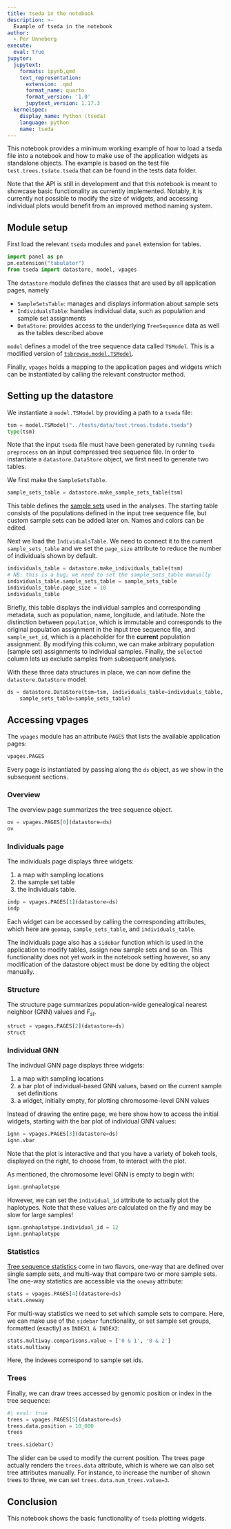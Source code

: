 ```yaml
---
title: tseda in the notebook
description: >-
  Example of tseda in the notebook
author:
  - Per Unneberg
execute:
  eval: true
jupyter:
  jupytext:
    formats: ipynb,qmd
    text_representation:
      extension: .qmd
      format_name: quarto
      format_version: '1.0'
      jupytext_version: 1.17.3
  kernelspec:
    display_name: Python (tseda)
    language: python
    name: tseda
---
```


This notebook provides a minimum working example of how to load a
tseda file into a notebook and how to make use of the application
widgets as standalone objects. The example is based on the test file
`test.trees.tsdate.tseda` that can be found in the tests data folder.

Note that the API is still in development and that this notebook is
meant to showcase basic functionality as currently implemented.
Notably, it is currently not possible to modify the size of widgets,
and accessing individual plots would benefit from an improved method
naming system.

## Module setup

First load the relevant `tseda` modules and `panel` extension for
tables.

```python
import panel as pn
pn.extension("tabulator")
from tseda import datastore, model, vpages
```

The `datastore` module defines the classes that are used by all
application pages, namely

- `SampleSetsTable`: manages and displays information about sample sets
- `IndividualsTable`: handles individual data, such as population and
  sample set assignments
- `DataStore`: provides access to the underlying `TreeSequence` data
  as well as the tables described above

`model` defines a model of the tree sequence data called `TSModel`.
This is a modified version of
[`tsbrowse.model.TSModel`](https://github.com/tskit-dev/tsbrowse/blob/main/tsbrowse/model.py).

Finally, `vpages` holds a mapping to the application pages and widgets
which can be instantiated by calling the relevant constructor method.

## Setting up the datastore

We instantiate a `model.TSModel` by providing a path to a `tseda` file:

```python
tsm = model.TSModel("../tests/data/test.trees.tsdate.tseda")
type(tsm)
```

Note that the input `tseda` file must have been generated by running
`tseda preprocess` on an input compressed tree sequence file. In order
to instantiate a `datastore.DataStore` object, we first need to
generate two tables.

We first make the `SampleSetsTable`.

```python
sample_sets_table = datastore.make_sample_sets_table(tsm)
```

This table defines the [sample
sets](https://tskit.dev/tskit/docs/stable/stats.html#sample-sets-and-indexes)
used in the analyses. The starting table consists of the populations
defined in the input tree sequence file, but custom sample sets can be
added later on. Names and colors can be edited.

Next we load the `IndividualsTable`. We need to connect it to the
current `sample_sets_table` and we set the `page_size` attribute to
reduce the number of individuals shown by default.

```python
individuals_table = datastore.make_individuals_table(tsm)
# NB: this is a bug; we need to set the sample_sets_table manually
individuals_table.sample_sets_table = sample_sets_table
individuals_table.page_size = 10
individuals_table
```

Briefly, this table displays the individual samples and corresponding
metadata, such as population, name, longitude, and latitude. Note the
distinction between `population`, which is immutable and corresponds
to the original population assignment in the input tree sequence file,
and `sample_set_id`, which is a placeholder for the **current**
population assignment. By modifying this column, we can make arbitrary
population (sample set) assignments to individual samples. Finally,
the `selected` column lets us exclude samples from subsequent
analyses.

With these three data structures in place, we can now define the
`datastore.DataStore` model:

```python
ds = datastore.DataStore(tsm=tsm, individuals_table=individuals_table,
    sample_sets_table=sample_sets_table)
```

## Accessing vpages

The `vpages` module has an attribute `PAGES` that lists the available
application pages:

```python
vpages.PAGES
```

Every page is instantiated by passing along the `ds` object, as we
show in the subsequent sections.

### Overview

The overview page summarizes the tree sequence object.

```python
ov = vpages.PAGES[0](datastore=ds)
ov
```

### Individuals page

The individuals page displays three widgets:

1. a map with sampling locations
2. the sample set table
3. the individuals table.

```python
indp = vpages.PAGES[1](datastore=ds)
indp
```

Each widget can be accessed by calling the corresponding attributes,
which here are `geomap`, `sample_sets_table`, and `individuals_table`.

The individuals page also has a `sidebar` function which is used in
the application to modify tables, assign new sample sets and so on.
This functionality does not yet work in the notebook setting however,
so any modification of the datastore object must be done by editing
the object manually.

### Structure

The structure page summarizes population-wide genealogical nearest
neighbor (GNN) values and $F_{st}$.

```python
struct = vpages.PAGES[2](datastore=ds)
struct
```

### Individual GNN

The indivdual GNN page displays three widgets:

1. a map with sampling locations
2. a bar plot of individual-based GNN values, based on the current
   sample set definitions
3. a widget, initially empty, for plotting chromosome-level GNN values

Instead of drawing the entire page, we here show how to access the
initial widgets, starting with the bar plot of individual GNN values:

```python
ignn = vpages.PAGES[3](datastore=ds)
ignn.vbar
```

Note that the plot is interactive and that you have a variety of bokeh
tools, displayed on the right, to choose from, to interact with the
plot.

As mentioned, the chromosome level GNN is empty to begin with:

```python
ignn.gnnhaplotype
```

However, we can set the `individual_id` attribute to actually plot the
haplotypes. Note that these values are calculated on the fly and may
be slow for large samples!

```python
ignn.gnnhaplotype.individual_id = 12
ignn.gnnhaplotype
```

### Statistics

[Tree sequence
statistics](https://tskit.dev/tskit/docs/stable/stats.html) come in
two flavors, one-way that are defined over single sample sets, and
multi-way that compare two or more sample sets. The one-way statistics
are accessible via the `oneway` attribute:

```python
stats = vpages.PAGES[4](datastore=ds)
stats.oneway
```

For multi-way statistics we need to set which sample sets to compare.
Here, we can make use of the `sidebar` functionality, or set sample
set groups, formatted (exactly) as `INDEX1 & INDEX2`:

```python
stats.multiway.comparisons.value = ['0 & 1', '0 & 2']
stats.multiway
```

Here, the indexes correspond to sample set ids.

### Trees

Finally, we can draw trees accessed by genomic position or index in
the tree sequence:

```python
#| eval: true
trees = vpages.PAGES[5](datastore=ds)
trees.data.position = 10_000
trees
```

```python
trees.sidebar()
```

The slider can be used to modify the current position. The trees page
actually renders the `trees.data` attribute, which is where we can
also set tree attributes manually. For instance, to increase the
number of shown trees to three, we can set
`trees.data.num_trees.value=3`.

## Conclusion

This notebook shows the basic functionality of `tseda` plotting
widgets.
